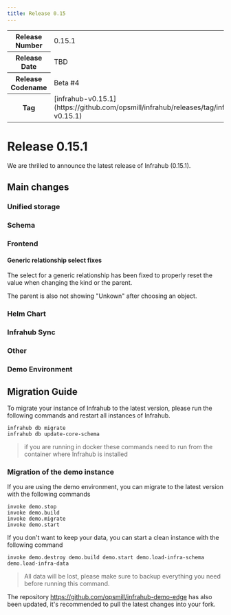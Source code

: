 ```yaml
---
title: Release 0.15
---
```

<table>
  <tbody>
    <tr>
      <th>Release Number</th>
      <td>0.15.1</td>
    </tr>
    <tr>
      <th>Release Date</th>
      <td>TBD</td>
    </tr>
    <tr>
      <th>Release Codename</th>
      <td>Beta #4</td>
    </tr>
    <tr>
      <th>Tag</th>
      <td>[infrahub-v0.15.1](https://github.com/opsmill/infrahub/releases/tag/infrahub-v0.15.1)</td>
    </tr>
  </tbody>
</table>

# Release 0.15.1

We are thrilled to announce the latest release of Infrahub (0.15.1).

## Main changes

### Unified storage

### Schema

### Frontend

#### Generic relationship select fixes

The select for a generic relationship has been fixed to properly reset the value when changing the kind or the parent.

The parent is also not showing "Unkown" after choosing an object.

### Helm Chart

### Infrahub Sync

### Other

### Demo Environment

## Migration Guide

To migrate your instance of Infrahub to the latest version, please run the following commands and restart all instances of Infrahub.

<!-- vale off -->
```shell
infrahub db migrate
infrahub db update-core-schema
```
<!-- vale on -->

> if you are running in docker these commands need to run from the container where Infrahub is installed

### Migration of the demo instance

If you are using the demo environment, you can migrate to the latest version with the following commands

```shell
invoke demo.stop
invoke demo.build
invoke demo.migrate
invoke demo.start
```

If you don't want to keep your data, you can start a clean instance with the following command

```shell
invoke demo.destroy demo.build demo.start demo.load-infra-schema demo.load-infra-data
```

> All data will be lost, please make sure to backup everything you need before running this command.

The repository https://github.com/opsmill/infrahub-demo-edge has also been updated, it's recommended to pull the latest changes into your fork.

